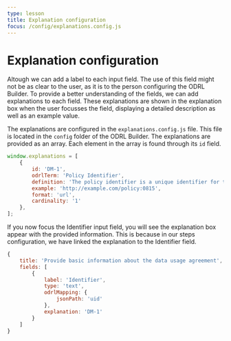```yaml
---
type: lesson
title: Explanation configuration
focus: /config/explanations.config.js
---
```


# Explanation configuration

Altough we can add a label to each input field. The use of this field might not be as clear to the user, as it is to the person configuring the ODRL Builder. To provide a better understanding of the fields, we can add explanations to each field. These explanations are shown in the explanation box when the user focusses the field, displaying a detailed description as well as an example value.

The explanations are configured in the `explanations.config.js` file. This file is located in the `config` folder of the ODRL Builder. The explanations are provided as an array. Each element in the array is found through its `id` field. 

```js add={2-9}
window.explanations = [
	{
		id: 'DM-1',
		odrlTerm: 'Policy Identifier',
		definition: 'The policy identifier is a unique identifier for the policy.',
		example: 'http://example.com/policy:0815',
		format: 'url',
		cardinality: '1'
	},
];
```

If you now focus the Identifier input field, you will see the explanation box appear with the provided information. This is because in our steps configuration, we have linked the explanation to the Identifier field.

```js {10}
{
	title: 'Provide basic information about the data usage agreement',
	fields: [
		{
			label: 'Identifier',
			type: 'text',
			odrlMapping: {
				jsonPath: 'uid'
			},
			explanation: 'DM-1'
		}
	]
}
```